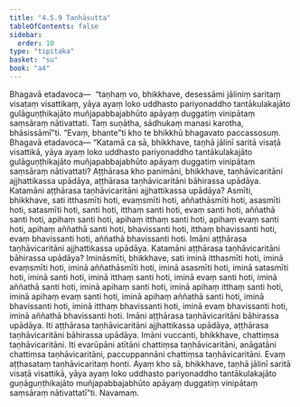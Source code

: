```yaml
---
title: "4.5.9 Taṇhāsutta"
tableOfContents: false
sidebar:
  order: 10
type: "tipitaka"
basket: "su"
book: "a4"
---
```



<DynamicBreadcrumb />

<Division number="199" book="a4" bookNo="15" page="532">

<Paragraph number="1280" book="a4">
Bhagavā etadavoca—  “taṇhaṃ vo, bhikkhave, desessāmi jāliniṃ saritaṃ visaṭaṃ visattikaṃ, yāya ayaṃ loko uddhasto pariyonaddho tantākulakajāto gulāguṇṭhikajāto muñjapabbajabhūto apāyaṃ duggatiṃ vinipātaṃ saṃsāraṃ nātivattati. Taṃ suṇātha, sādhukaṃ manasi karotha, bhāsissāmī”ti. “Evaṃ, bhante”ti kho te bhikkhū bhagavato paccassosuṃ. Bhagavā etadavoca—
</Paragraph>

<Paragraph number="1281" book="a4">
“Katamā ca sā, bhikkhave, taṇhā jālinī saritā visaṭā visattikā, yāya ayaṃ loko uddhasto pariyonaddho tantākulakajāto gulāguṇṭhikajāto muñjapabbajabhūto apāyaṃ duggatiṃ vinipātaṃ saṃsāraṃ nātivattati? Aṭṭhārasa kho panimāni, bhikkhave, taṇhāvicaritāni ajjhattikassa upādāya, aṭṭhārasa taṇhāvicaritāni bāhirassa upādāya.
</Paragraph>

<Paragraph number="1282" book="a4">
Katamāni aṭṭhārasa taṇhāvicaritāni ajjhattikassa upādāya? Asmīti, bhikkhave, sati itthasmīti hoti, evaṃsmīti hoti, aññathāsmīti hoti, asasmīti hoti, satasmīti hoti, santi hoti, itthaṃ santi hoti, evaṃ santi hoti, aññathā santi hoti, apihaṃ santi hoti, apihaṃ itthaṃ santi hoti, apihaṃ evaṃ santi hoti, apihaṃ aññathā santi hoti, bhavissanti hoti, itthaṃ bhavissanti hoti, evaṃ bhavissanti hoti, aññathā bhavissanti hoti. Imāni aṭṭhārasa taṇhāvicaritāni ajjhattikassa upādāya.
</Paragraph>

<Paragraph number="1283" book="a4">
Katamāni aṭṭhārasa taṇhāvicaritāni bāhirassa upādāya? Imināsmīti, bhikkhave, sati iminā itthasmīti hoti, iminā evaṃsmīti hoti, iminā aññathāsmīti hoti, iminā asasmīti hoti, iminā satasmīti hoti, iminā santi hoti, iminā itthaṃ santi hoti, iminā evaṃ santi hoti, iminā aññathā santi hoti, iminā apihaṃ santi hoti, iminā apihaṃ itthaṃ santi hoti, iminā apihaṃ evaṃ santi hoti, iminā apihaṃ aññathā santi hoti, iminā bhavissanti hoti, iminā itthaṃ bhavissanti hoti, iminā evaṃ bhavissanti hoti, iminā aññathā bhavissanti hoti. Imāni aṭṭhārasa taṇhāvicaritāni bāhirassa upādāya.
</Paragraph>

<Paragraph number="1284" book="a4">
Iti aṭṭhārasa taṇhāvicaritāni ajjhattikassa upādāya, aṭṭhārasa taṇhāvicaritāni bāhirassa upādāya. Imāni vuccanti, bhikkhave, chattiṃsa taṇhāvicaritāni. Iti evarūpāni atītāni chattiṃsa taṇhāvicaritāni, anāgatāni chattiṃsa taṇhāvicaritāni, paccuppannāni chattiṃsa taṇhāvicaritāni. Evaṃ aṭṭhasataṃ taṇhāvicaritaṃ honti.
</Paragraph>

<Paragraph number="1285" book="a4">
Ayaṃ kho sā, bhikkhave, taṇhā jālinī saritā visaṭā visattikā, yāya ayaṃ loko uddhasto pariyonaddho tantākulakajāto guṇāguṇṭhikajāto muñjapabbajabhūto apāyaṃ duggatiṃ vinipātaṃ saṃsāraṃ nātivattatī”ti.

</Paragraph>
</Division>

<Paragraph number="1286" type="center" book="a4">
Navamaṃ.
</Paragraph>